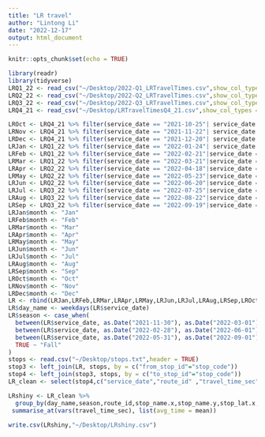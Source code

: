 ```yaml
---
title: "LR travel"
author: "Lintong Li"
date: "2022-12-17"
output: html_document
---
```


```r
knitr::opts_chunk$set(echo = TRUE)
```

```r
library(readr)
library(tidyverse)
LRQ1_22 <- read_csv("~/Desktop/2022-Q1_LRTravelTimes.csv",show_col_types = FALSE)
LRQ2_22 <- read_csv("~/Desktop/2022-Q2_LRTravelTimes.csv",show_col_types = FALSE)
LRQ3_22 <- read_csv("~/Desktop/2022-Q3_LRTravelTimes.csv",show_col_types = FALSE)
LRQ4_21 <- read_csv("~/Desktop/LRTravelTimesQ4_21.csv",show_col_types = FALSE)
```


```r
LROct <- LRQ4_21 %>% filter(service_date == "2021-10-25"| service_date == "2021-10-26"|service_date == "2021-10-27"| service_date == "2021-10-28"| service_date == "2021-10-29"| service_date == "2021-10-30"| service_date == "2021-10-31")
LRNov <- LRQ4_21 %>% filter(service_date == "2021-11-22"| service_date == "2021-11-23"|service_date == "2021-11-24"| service_date == "2021-11-25"| service_date == "2021-11-26"| service_date == "2021-11-27"| service_date == "2021-11-28")
LRDec <- LRQ4_21 %>% filter(service_date == "2021-12-20"| service_date == "2021-12-21"|service_date == "2021-12-22"| service_date == "2021-12-23"| service_date == "2021-12-24"| service_date == "2021-12-25"| service_date == "2021-12-26")
LRJan <- LRQ1_22 %>% filter(service_date == "2022-01-24"| service_date == "2022-01-25"|service_date == "2022-01-26"|service_date == "2022-01-27"| service_date == "2022-01-28"| service_date == "2022-01-29"| service_date == "2022-01-30")
LRFeb <- LRQ1_22 %>% filter(service_date == "2022-02-21"|service_date == "2022-02-22"| service_date == "2022-02-23"| service_date == "2022-02-24"| service_date == "2022-02-25"| service_date == "2022-02-26"|service_date == "2022-02-27")
LRMar <- LRQ1_22 %>% filter(service_date == "2022-03-21"|service_date == "2022-03-22"| service_date == "2022-03-23"| service_date == "2022-03-24"| service_date == "2022-03-25"| service_date == "2022-03-26"|service_date == "2022-03-27")
LRApr <- LRQ2_22 %>% filter(service_date == "2022-04-18"|service_date == "2022-04-19"| service_date == "2022-04-20"| service_date == "2022-04-21"| service_date == "2022-04-22"| service_date == "2022-04-23"|service_date == "2022-04-24")
LRMay <- LRQ2_22 %>% filter(service_date == "2022-05-23"|service_date == "2022-05-24"| service_date == "2022-05-25"| service_date == "2022-05-26"| service_date == "2022-05-27"| service_date == "2022-05-28"|service_date == "2022-05-29")
LRJun <- LRQ2_22 %>% filter(service_date == "2022-06-20"|service_date == "2022-06-21"| service_date == "2022-06-22"| service_date == "2022-06-23"| service_date == "2022-06-24"| service_date == "2022-06-25"|service_date == "2022-06-26")
LRJul <- LRQ3_22 %>% filter(service_date == "2022-07-25"|service_date == "2022-07-26"| service_date == "2022-07-27"| service_date == "2022-07-28"| service_date == "2022-07-29"| service_date == "2022-07-30"|service_date == "2022-07-31")
LRAug <- LRQ3_22 %>% filter(service_date == "2022-08-22"|service_date == "2022-08-23"| service_date == "2022-08-24"| service_date == "2022-08-25"| service_date == "2022-08-26"| service_date == "2022-08-27"|service_date == "2022-08-28")
LRSep <- LRQ3_22 %>% filter(service_date == "2022-09-19"|service_date == "2022-09-20"| service_date == "2022-09-21"| service_date == "2022-09-22"| service_date == "2022-09-23"| service_date == "2022-09-24"|service_date == "2022-09-25")
LRJan$month <- "Jan"
LRFeb$month <- "Feb"
LRMar$month <- "Mar"
LRApr$month <- "Apr"
LRMay$month <- "May"
LRJun$month <- "Jun"
LRJul$month <- "Jul"
LRAug$month <- "Aug"
LRSep$month <- "Sep"
LROct$month <- "Oct"
LRNov$month <- "Nov"
LRDec$month <- "Dec"
LR <- rbind(LRJan,LRFeb,LRMar,LRApr,LRMay,LRJun,LRJul,LRAug,LRSep,LROct,LRNov,LRDec)
LR$day_name <- weekdays(LR$service_date)
LR$season <- case_when(
  between(LR$service_date, as.Date("2021-11-30"), as.Date("2022-03-01")) ~ "Winter",
  between(LR$service_date, as.Date("2022-02-28"), as.Date("2022-06-01")) ~ "Spring",
  between(LR$service_date, as.Date("2022-05-31"), as.Date("2022-09-01")) ~ "Summer",
  TRUE ~ "Fall"
)
stops <- read.csv("~/Desktop/stops.txt",header = TRUE)
stop3 <- left_join(LR, stops, by = c("from_stop_id"="stop_code"))
stop4 <- left_join(stop3, stops, by = c("to_stop_id"="stop_code"))
LR_clean <- select(stop4,c("service_date","route_id" ,"travel_time_sec","month","day_name","season","stop_id.x", "stop_name.x","stop_desc.x","stop_lat.x","stop_lon.x","stop_id.y","stop_name.y","stop_desc.y", "stop_lat.y","stop_lon.y"))
```



```r
LRshiny <- LR_clean %>%
  group_by(day_name,season,route_id,stop_name.x,stop_name.y,stop_lat.x,stop_lon.x,stop_lat.y,stop_lon.y) %>%
 summarise_at(vars(travel_time_sec), list(avg_time = mean))
```

```r
write.csv(LRshiny,"~/Desktop/LRshiny.csv")
```

